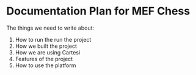 # Documentation Plan for MEF Chess

The things we need to write about:

1. How to run the run the project
2. How we built the project 
3. How we are using Cartesi 
4. Features of the project
5. How to use the platform
